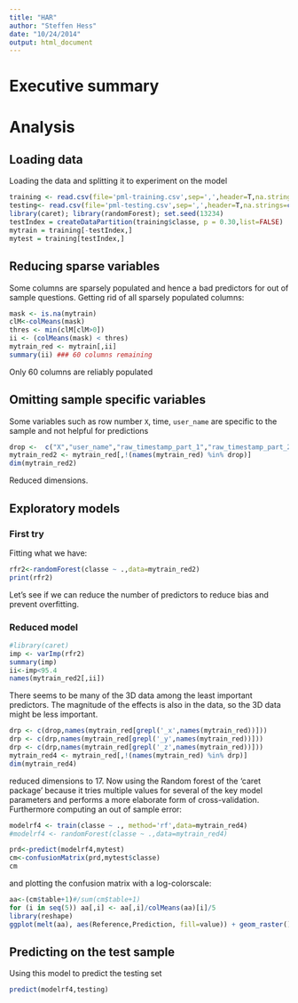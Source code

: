 ```yaml
---
title: "HAR"
author: "Steffen Hess"
date: "10/24/2014"
output: html_document
---
```




# Executive summary
# Analysis
## Loading data
Loading the data and splitting it to experiment on the model
```r
training <- read.csv(file='pml-training.csv',sep=',',header=T,na.strings=c("NA","NaN", "#DIV/0!"))
testing<- read.csv(file='pml-testing.csv',sep=',',header=T,na.strings=c("NA","NaN", "#DIV/0!"))
library(caret); library(randomForest); set.seed(13234)
testIndex = createDataPartition(training$classe, p = 0.30,list=FALSE)
mytrain = training[-testIndex,]
mytest = training[testIndex,]
```

## Reducing sparse variables
Some columns are sparsely populated and hence a bad predictors for out of sample questions. Getting rid of all sparsely populated columns:
```r
mask <- is.na(mytrain)
clM<-colMeans(mask)
thres <- min(clM[clM>0])
ii <- (colMeans(mask) < thres)
mytrain_red <- mytrain[,ii]
summary(ii) ### 60 columns remaining
```
Only 60 columns are reliably populated
  
## Omitting sample specific variables
Some variables such as row number `X`, time, `user_name` are specific to the sample and not helpful for predictions
```r
drop <-  c("X","user_name","raw_timestamp_part_1","raw_timestamp_part_2","cvtd_timestamp" ,"new_window","num_window")
mytrain_red2 <- mytrain_red[,!(names(mytrain_red) %in% drop)]
dim(mytrain_red2)
```
Reduced dimensions.

## Exploratory models
### First try
Fitting what we have:
```r
rfr2<-randomForest(classe ~ .,data=mytrain_red2)
print(rfr2)
```
Let's see if we can reduce the number of predictors to reduce bias and prevent overfitting.

### Reduced model
```r
#library(caret)
imp <- varImp(rfr2)
summary(imp)
ii<-imp<95.4
names(mytrain_red2[,ii])
```
There seems to be many of the 3D data among the least important predictors. The magnitude of the effects is also in the data, so the 3D data might be less important.

```r
drp <- c(drop,names(mytrain_red[grepl('_x',names(mytrain_red))]))
drp <- c(drp,names(mytrain_red[grepl('_y',names(mytrain_red))]))
drp <- c(drp,names(mytrain_red[grepl('_z',names(mytrain_red))]))
mytrain_red4 <- mytrain_red[,!(names(mytrain_red) %in% drp)]
dim(mytrain_red4)
```
reduced dimensions to 17. Now using the Random forest of the 'caret package' because it tries multiple values for several of the key model parameters and performs a more elaborate form of cross-validation. Furthermore computing an out of sample error:
```r
modelrf4 <- train(classe ~ ., method='rf',data=mytrain_red4)
#modelrf4 <- randomForest(classe ~ .,data=mytrain_red4)

prd<-predict(modelrf4,mytest)
cm<-confusionMatrix(prd,mytest$classe)
cm
```
and plotting the confusion matrix with a log-colorscale:
```r
aa<-(cm$table+1)#/sum(cm$table+1)
for (i in seq(5)) aa[,i] <- aa[,i]/colMeans(aa)[i]/5
library(reshape)
ggplot(melt(aa), aes(Reference,Prediction, fill=value)) + geom_raster()+ scale_fill_gradient( trans = 'log',name="log(Pr)")
```

## Predicting on the test sample
Using this model to predict the testing set
```r
predict(modelrf4,testing)
```
 
